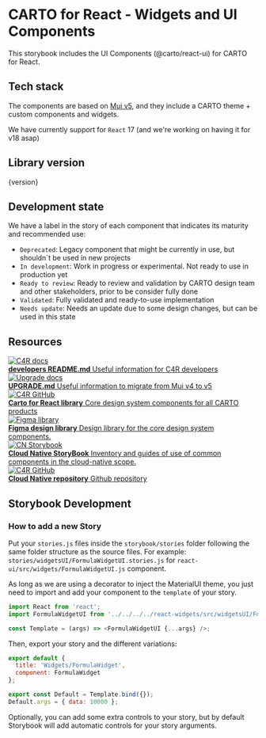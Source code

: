 
<Meta title='Introduction' />

# CARTO for React - Widgets and UI Components

This storybook includes the UI Components (@carto/react-ui) for CARTO for React.

## Tech stack

The components are based on [Mui v5](https://mui.com/), and they include a CARTO theme + custom components and widgets.

We have currently support for `React` 17 (and we're working on having it for v18 asap)

## Library version

<p className='text-tag'>{version}</p>

## Development state

We have a label in the story of each component that indicates its maturity and recommended use:

- `Deprecated`: Legacy component that might be currently in use, but shouldn`t be used in new projects
- `In development`: Work in progress or experimental. Not ready to use in production yet
- `Ready to review`: Ready to review and validation by CARTO design team and other stakeholders, prior to be consider fully done
- `Validated`: Fully validated and ready-to-use implementation
- `Needs update`: Needs an update due to some design changes, but can be used in this state

## Resources

<div className='link-list'>
  <a
    className='link-item'
    href='https://github.com/CartoDB/carto-react/blob/master/DEVELOPERS.md'
    target='_blank'
  >
    <img src={Doc} alt='C4R docs' />
    <div>
      <strong>developers README.md</strong>
      Useful information for C4R developers
    </div>
  </a>
  <a
    className='link-item'
    href='https://github.com/CartoDB/carto-react/blob/master/UPGRADE.md'
    target='_blank'
  >
    <img src={Doc} alt='Upgrade docs' />
    <div>
      <strong>UPGRADE.md</strong>
      Useful information to migrate from Mui v4 to v5
    </div>
  </a>
  <a className='link-item' href='https://github.com/CartoDB/carto-react' target='_blank'>
    <img src={Github} alt='C4R GitHub' />
    <div>
      <strong>Carto for React library</strong>
      Core design system components for all CARTO products
    </div>
  </a>
  <a
    className='link-item'
    href='https://www.figma.com/file/nmaoLeo69xBJCHm9nc6lEV/C4R-Components-2.0-beta.3'
    target='_blank'
  >
    <img src={Figma} alt='Figma library' />
    <div>
      <strong>Figma design library</strong>
      Design library for the core design system components.
    </div>
  </a>
  <a
    className='link-item'
    href='https://cloud-native-storybook-carto-carto-frontend.vercel.app/'
    target='_blank'
  >
    <img src={Storybook} alt='CN Storybook' />
    <div>
      <strong>Cloud Native StoryBook</strong>
      Inventory and guides of use of common components in the cloud-native scope.
    </div>
  </a>
  <a className='link-item' href='https://github.com/CartoDB/cloud-native' target='_blank'>
    <img src={Github} alt='C4R GitHub' />
    <div>
      <strong>Cloud Native repository</strong>
      Github repository
    </div>
  </a>
</div>

## Storybook Development

### How to add a new Story

Put your `stories.js` files inside the `storybook/stories` folder following the same folder structure as the source files. For example:
`stories/widgetsUI/FormulaWidgetUI.stories.js` for `react-ui/src/widgets/FormulaWidgetUI.js` component.

As long as we are using a decorator to inject the MaterialUI theme, you just need to import and add your component to the `template` of your story.

```js
import React from 'react';
import FormulaWidgetUI from '../../../../react-widgets/src/widgetsUI/FormulaWidgetUI';

const Template = (args) => <FormulaWidgetUI {...args} />;
```

Then, export your story and the different variations:

```js
export default {
  title: 'Widgets/FormulaWidget',
  component: FormulaWidget
};

export const Default = Template.bind({});
Default.args = { data: 10000 };
```

Optionally, you can add some extra controls to your story, but by default Storybook will add automatic controls for your story arguments.
